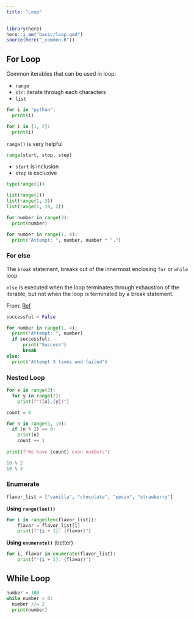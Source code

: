 ```yaml
---
title: "Loop"
---
```


```r
library(here)
here::i_am("basic/loop.qmd")
source(here("_common.R"))
```



## For Loop

Common iterables that can be used in loop:

-   `range`
-   `str`: iterate through each characters
-   `list`

```python
for i in "python":
  print(i)
```

```python
for i in [1, 2]:
  print(i)
```

`range()` is very helpful

``` python
range(start, stop, step)
```

-   `start` is inclusion
-   `stop` is exclusive

```python
type(range(1))

list(range(2))
list(range(1, 3))
list(range(1, 10, 2))
```

```python
for number in range(3):
  print(number)
```

```python
for number in range(1, 4):
  print("Attempt: ", number, number * ".")
```

### For else

The `break` statement, breaks out of the innermost enclosing `for` or `while` loop

`else` is executed when the loop terminates through exhaustion of the iterable, but not when the loop is terminated by a break statement.

From: [Ref](https://docs.python.org/3/tutorial/controlflow.html#break-and-continue-statements-and-else-clauses-on-loops)

```python
successful = False

for number in range(1, 4):
  print("Attempt: ", number)
  if successful:
      print("Success")
      break
else:
  print("Attempt 3 times and failed")
```

### Nested Loop

```python
for x in range(3):
  for y in range(2):
    print(f"({x},{y})")
```


```python
count = 0

for n in range(1, 10):
  if (n % 2) == 0:
    print(n)
    count += 1
    
print(f"We have {count} even numbers")
```

```python
10 % 2
10 % 3
```

### Enumerate

```python
flavor_list = ["vanilla", "chocolate", "pecan", "strawberry"]
```

**Using `range(len())`**

```python
for i in range(len(flavor_list)):
    flavor = flavor_list[i]
    print(f"{i + 1}: {flavor}")
```

**Using `enumerate()`** (better)

```python
for i, flavor in enumerate(flavor_list):
    print(f"{i + 1}: {flavor}")
```


## While Loop

```python
number = 100
while number > 0:
  number //= 2
  print(number)
```

